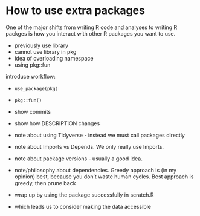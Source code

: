 # How to use extra packages

One of the major shifts from writing R code and analyses to writing R packges is how you interact with other R packages you want to use.

- previously use library
- cannot use library in pkg
- idea of overloading namespace
- using pkg::fun

introduce workflow:

- `use_package(pkg)`
- `pkg::fun()`

- show commits
- show how DESCRIPTION changes

- note about using Tidyverse - instead we must call packages directly
- note about Imports vs Depends. We only really use Imports.
- note about package versions - usually a good idea.
- note/philosophy about dependencies. Greedy approach is (in my opinion) best, because you don't waste human cycles. Best approach is greedy, then prune back

- wrap up by using the package successfully in scratch.R
- which leads us to consider making the data accessible
